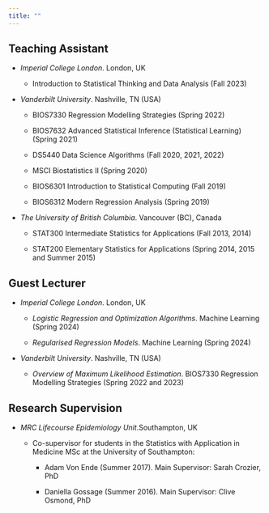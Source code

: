 ```yaml
---
title: ""
---
```


## Teaching Assistant

-   *Imperial College London*. London, UK

    -   Introduction to Statistical Thinking and Data Analysis (Fall 2023)

-   *Vanderbilt University*. Nashville, TN (USA)

    -   BIOS7330 Regression Modelling Strategies (Spring 2022)

    -   BIOS7632 Advanced Statistical Inference (Statistical Learning) (Spring 2021)

    -   DS5440 Data Science Algorithms (Fall 2020, 2021, 2022)

    -   MSCI Biostatistics II (Spring 2020)

    -   BIOS6301 Introduction to Statistical Computing (Fall 2019)

    -   BIOS6312 Modern Regression Analysis (Spring 2019)

-   *The University of British Columbia*. Vancouver (BC), Canada

    - STAT300 Intermediate Statistics for Applications (Fall 2013, 2014)
    
    - STAT200 Elementary Statistics for Applications (Spring 2014, 2015 and Summer 2015)


## Guest Lecturer

-   *Imperial College London*. London, UK

    - _Logistic Regression and Optimization Algorithms_. Machine Learning (Spring 2024)
    
    - _Regularised Regression Models_. Machine Learning (Spring 2024)


- *Vanderbilt University*. Nashville, TN (USA)

    - _Overview of Maximum Likelihood Estimation_. BIOS7330 Regression Modelling Strategies (Spring 2022 and 2023)
    


## Research Supervision

- *MRC Lifecourse Epidemiology Unit*.Southampton, UK

    - Co-supervisor for students in the Statistics with Application in Medicine MSc at the University of Southampton:
    
        - Adam Von Ende (Summer 2017). Main Supervisor: Sarah Crozier, PhD
        
        - Daniella Gossage (Summer 2016). Main Supervisor: Clive Osmond, PhD
